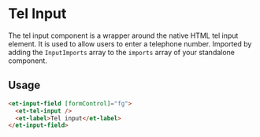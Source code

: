 # Tel Input

The tel input component is a wrapper around the native HTML tel input element. It is used to allow users to enter a telephone number.
Imported by adding the `InputImports` array to the `imports` array of your standalone component.

## Usage

```html
<et-input-field [formControl]="fg">
  <et-tel-input />
  <et-label>Tel input</et-label>
</et-input-field>
```

